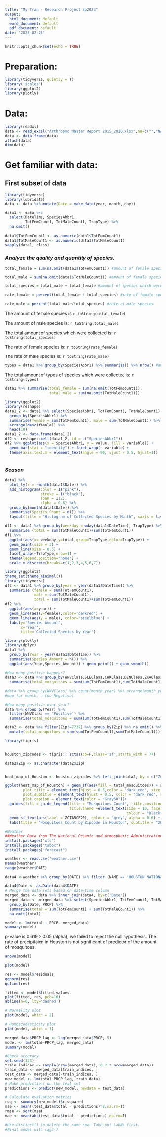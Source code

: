 ---
title: "My Tran - Research Project Sp2023"
output:
  html_document: default
  word_document: default
  pdf_document: default
date: "2023-02-26"
---

```{r setup, include=FALSE}
knitr::opts_chunk$set(echo = TRUE)
```

# **Preparation:**

```{r, echo=T, message = F, warning = F}
library(tidyverse, quietly = T)
library('scales')
library(ggplot2)
library(plotly)
```

# **Data:**

```{r, warning = F}
library(readxl)
data <- read_excel("Arthropod Master Report 2015_2020.xlsx",na=c("","NA"))
data <- data.frame(data)
attach(data)
dim(data)
```

# **Get familiar with data:**

## **First subset of data**

```{r}
library(tidyverse)
library(lubridate)
data <- data %>% mutate(Date = make_date(year, month, day))
```

```{r}
data1 <- data %>%
  select(DateTime, SpeciesAbbr1, 
         TotFemCount1, TotMaleCount1, TrapType) %>%
  na.omit()
  
data1$TotFemCount1 <- as.numeric(data1$TotFemCount1)
data1$TotMaleCount1 <- as.numeric(data1$TotMaleCount1)
sapply(data1, class)
```

### *Analyze the quality and quantity of species.*

```{r}
total_female = sum(na.omit(data1$TotFemCount1)) #amount of female species

total_male = sum(na.omit(data1$TotMaleCount1)) #amount of female species

total_species = total_male + total_female #amount of species which were collected

rate_female = percent(total_female / total_species) #rate of female species 

rate_male = percent(total_male/total_species) #rate of male species
```

The amount of female species is `r toString(total_female)`

The amount of male species is: `r toString(total_male)`

The total amount of species which were collected is: `r toString(total_species)`

The rate of female species is: `r toString(rate_female)` 

The rate of male species is: `r toString(rate_male)`

```{r}
types = data1 %>% group_by(SpeciesAbbr1) %>% summarise() %>% nrow() #amount of type
```

The total amount of types of species which were collected is: `r toString(types)`

```{r}
data1 %>% summarise(total_female = sum(na.omit(TotFemCount1)),
                    total_male = sum(na.omit(TotMaleCount1)))
```

```{r echo=FALSE, fig.height=12, fig.width=12, message=FALSE}
library(ggplot2)
library(reshape)
data1_2 <- data1 %>% select(SpeciesAbbr1, TotFemCount1, TotMaleCount1) %>% 
  group_by(SpeciesAbbr1) %>%
  summarise(female = sum(TotFemCount1), male = sum(TotMaleCount1)) %>%
  arrange(desc(female)) %>%
  head(10)
data1_2 <- data.frame(data1_2)
df2 <- reshape::melt(data1_2, id = c("SpeciesAbbr1"))
df2 %>% ggplot(aes(x = SpeciesAbbr1, y = value, fill = variable)) + 
  geom_bar(stat = "identity") + facet_wrap(~ variable) +
  theme(axis.text.x = element_text(angle = 90, vjust = 0.5, hjust=1))



```

### *Season*

```{r, echo=F,fig.height=10, fig.width=12, message=F}
data1 %>%
  plot_ly(x = ~month(data1$Date)) %>% 
  add_histogram(color = I("pink"), 
                stroke = I("black"), 
                span = I(2), 
                alpha = 0.6) %>% 
  group_by(month(data1$Date)) %>%
  summarise(Species_Count = n()) %>% 
  layout(title = "Histogram of Collected Species by Month", xaxis = list(title = "Month"), yaxis = list(title = "Amount of Species")) 
```

```{r}
df1 <- data1 %>% group_by(weekday = wday(data1$DateTime), TrapType) %>% 
  summarise (total = sum(TotMaleCount1)+sum(TotFemCount1)) 
df1 %>%
  ggplot(aes(x= weekday,y=total,group=TrapType,color=TrapType)) + 
  geom_point(size = 3) + 
  geom_line(size = 0.5) + 
  facet_wrap(~TrapType,nrow=1) + 
  theme(legend.position="none") +
  scale_x_discrete(breaks=c(1,2,3,4,5,6,7))


```

```{r}
library(ggplot2)
theme_set(theme_minimal())
library(tidyverse)
df2 <- data1 %>% group_by(year = year(data1$DateTime)) %>% 
  summarise (female = sum(TotFemCount1), 
             male = sum(TotMaleCount1),
             total = sum(TotMaleCount1)+sum(TotFemCount1)) 
df2 %>%
  ggplot(aes(x=year)) + 
  geom_line(aes(y=female),color='darkred') +
  geom_line(aes(y = male), color="steelblue") +
  labs(y='Species Amount',
       x='Year',
       title='Collected Species by Year') 


```

```{r}
library(plotly)
library(dplyr)
data1 %>% 
  group_by(Year = year(data1$DateTime)) %>% 
  summarise(Species_Amount = n()) %>% 
  ggplot(aes(Year,Species_Amount)) + geom_point() + geom_smooth()
```

```{r}
#How many positive happens?
data3 <- data %>% group_by(WNVClass,SLEClass,CHKClass,DENClass,ZKAClass) %>%
  summarise(total_mosquitoes = sum(sum(TotFemCount1),sum(TotMaleCount1)))
```

```{r}
#data %>% group_by(WNVClass) %>% count(month_year) %>% arrange(month_year)
#map for month, n (no Negative)
```

```{r}
#How many positive over year?
data %>% group_by(Year) %>% 
  filter(WNVClass == 'Positive') %>%
  summarise(total_mosquitoes = sum(sum(TotFemCount1),sum(TotMaleCount1))) 
```



```{r}
data2 <- data %>% filter(Zip!=7737) %>% group_by(Zip) %>% na.omit() %>%
  mutate(total_mosquitoes = sum(sum(TotFemCount1),sum(TotMaleCount1))) 
```



```{r}
library(tigris)


houston_zipcodes <- tigris:: zctas(cb=F,class='sf',starts_with = 77)

data2$Zip <- as.character(data2$Zip) 


heat_map_of_Houston <- houston_zipcodes %>% left_join(data2, by = c("ZCTA5CE20" = 'Zip')) %>% na.omit()
```

```{r,fig.width=19, fig.height=16}

ggplot(heat_map_of_Houston) + geom_sf(aes(fill = total_mosquitoes)) + scale_fill_viridis_c(option = "inferno" , begin = 0.1, label = scales::comma) + stat_sf_coordinates() + theme(legend.position="right",
        plot.title = element_text(hjust = 0.5,color = "dark red", size = 16, face = "bold"),
        plot.subtitle = element_text(hjust = 0.5, color = "dark red", size = 14, face = "bold"),
        plot.caption = element_text(color = "Gray60"))+ 
  guides(fill = guide_legend(title = "Mosquitoes Count", title.position = "top", 
                             title.theme =element_text(size = 10, face = "bold",
                                                       colour = "Black",angle = 0)))  + 
  geom_sf_text(aes(label = ZCTA5CE20), colour = "grey", alpha = 0.6) + 
  labs(title = "Mosquitoes Count by Zipcode in Houston", subtitle = "2015 to 2020")
```


```{r}
#Weather
##Weather Data from The National Oceanic and Atmospheric Administration (NOAA)'s Climate Data Online
install.packages("xts")
install.packages("tsbox")
install.packages("forecast")

```

```{r}
weather <- read.csv('weather.csv')
names(weather)
range(weather$DATE)
```

```{r}
data4 <-weather %>% group_by(DATE) %>% filter (NAME == 'HOUSTON NATIONAL WEATHER SERVICE OFFICE, TX US') %>% select(DATE, NAME, PRCP, LATITUDE, LONGITUDE) 
```


```{r}
data4$Date <- as.Date(data4$DATE)
# Merge the data sets based on date-time column
merged_data <- data %>% inner_join(data4, by=c('Date'))
merged_data <- merged_data %>% select(SpeciesAbbr1, TotFemCount1, TotMaleCount1, Date, DateTime, PRCP) %>% 
  group_by(Date, PRCP) %>%
  summarise(total = sum(TotFemCount1) + sum(TotMaleCount1)) %>% 
  na.omit(total)
```

```{r}
model <- lm(total ~ PRCP, merged_data)
summary(model)
```
p-value is 0.619 > 0.05 (alpha), we failed to reject the null hypothesis. The rate of precipitaion in Houston is not significant of predictor of the amount of mosquitoes.

```{r}
anova(model)
```

```{r}
plot(model)
```


```{r}
res <- model$residuals
qqnorm(res)
qqline(res)
```

```{r}
fitted <- model$fitted.values
plot(fitted, res, pch=16)
abline(h=0, lty='dashed')
```



```{r}
# Normality plot
plot(model, which = 2)

# Homoscedasticity plot
plot(model, which = 1)

```

```{r}
merged_data$PRCP_lag <- lag(merged_data$PRCP, 5)
model <- lm(total~PRCP_lag, merged_data)
summary(model)
```

```{r}
#Check accuracy
set.seed(123)
train_indices <- sample(nrow(merged_data), 0.7 * nrow(merged_data))
train_data <- merged_data[train_indices, ]
test_data <- merged_data[-train_indices, ]
new_model <- lm(total~PRCP_lag, train_data)
# Make predictions on the test set
predictions <- predict(new_model, newdata = test_data)

# Calculate evaluation metrics
rsq <- summary(new_model)$r.squared
mse <- mean((test_data$total - predictions)^2,na.rm=T)
rmse <- sqrt(mse)
mae <- mean(abs(test_data$total - predictions),na.rm=T)


```

```{r}
#Use distinct() to delete the same row. Take out LabNo first.
#Final model with lag3-7
```


